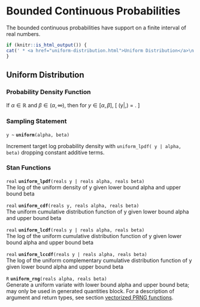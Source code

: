 # Bounded Continuous Probabilities

The bounded continuous probabilities have support on a finite interval
of real numbers.

```r
if (knitr::is_html_output()) {
cat(' * <a href="uniform-distribution.html">Uniform Distribution</a>\n')
}
```

## Uniform Distribution

### Probability Density Function

If $\alpha \in \mathbb{R}$ and $\beta \in (\alpha,\infty)$, then for
$y \in [\alpha,\beta]$, \[ \text{Uniform}(y|\alpha,\beta) =
\frac{1}{\beta - \alpha} . \]

### Sampling Statement

`y ~ ` **`uniform`**`(alpha, beta)`

Increment target log probability density with `uniform_lpdf( y | alpha, beta)`
dropping constant additive terms.
<!-- real; uniform ~; -->
\index{{\tt \bfseries uniform }!sampling statement|hyperpage}

### Stan Functions

<!-- real; uniform_lpdf; (reals y | reals alpha, reals beta); -->
\index{{\tt \bfseries uniform\_lpdf }!{\tt (reals y \textbar\ reals alpha, reals beta): real}|hyperpage}

`real` **`uniform_lpdf`**`(reals y | reals alpha, reals beta)`<br>\newline
The log of the uniform density of y given lower bound alpha and upper
bound beta

<!-- real; uniform_cdf; (reals y, reals alpha, reals beta); -->
\index{{\tt \bfseries uniform\_cdf }!{\tt (reals y, reals alpha, reals beta): real}|hyperpage}

`real` **`uniform_cdf`**`(reals y, reals alpha, reals beta)`<br>\newline
The uniform cumulative distribution function of y given lower bound
alpha and upper bound beta

<!-- real; uniform_lcdf; (reals y | reals alpha, reals beta); -->
\index{{\tt \bfseries uniform\_lcdf }!{\tt (reals y \textbar\ reals alpha, reals beta): real}|hyperpage}

`real` **`uniform_lcdf`**`(reals y | reals alpha, reals beta)`<br>\newline
The log of the uniform cumulative distribution function of y given
lower bound alpha and upper bound beta

<!-- real; uniform_lccdf; (reals y | reals alpha, reals beta); -->
\index{{\tt \bfseries uniform\_lccdf }!{\tt (reals y \textbar\ reals alpha, reals beta): real}|hyperpage}

`real` **`uniform_lccdf`**`(reals y | reals alpha, reals beta)`<br>\newline
The log of the uniform complementary cumulative distribution function
of y given lower bound alpha and upper bound beta

<!-- R; uniform_rng; (reals alpha, reals beta); -->
\index{{\tt \bfseries uniform\_rng  }!{\tt (reals alpha, reals beta): R}|hyperpage}

`R` **`uniform_rng`**`(reals alpha, reals beta)`<br>\newline
Generate a uniform variate with lower bound alpha and upper bound
beta; may only be used in generated quantities block. For a
description of argument and return types, see section
[vectorized PRNG functions](#prng-vectorization).


